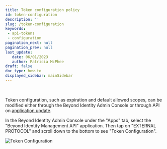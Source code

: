```yaml
---
title: Token configuration policy
id: token-configuration
description: ''
slug: /token-configuration
keywords: 
 - api-tokens
 - configuration
pagination_next: null
pagination_prev: null
last_update: 
   date: 06/01/2023
   author: Patricia McPhee
draft: false
doc_type: how-to
displayed_sidebar: mainSidebar
---
```



<Row>
  <Col span={12}>
    <Alert message="The info here has been moved to the Add an application article. We can remove this. (Jen)" type="info" />
  </Col>
</Row>
<br />
<Alert
   message="Action items"
   description="IMO this should be included in the Add an app article. These are app policy options. -Jen"
   type="error"
/>

Token configuration, such as expiration and default allowed scopes, can be modified either through the Beyond Identity Admin Console or through API on [application update](https://developer.beyondidentity.com/api/v1#tag/Applications/operation/UpdateApplication).

In the Beyond Identity Admin Console under the "Apps" tab, select the "Beyond Identity Management API" application. Then tap on "EXTERNAL PROTOCOL" and scroll down to the bottom to see "Token Configuration".

![Token Configuration](../images/api-token-configuration.png)